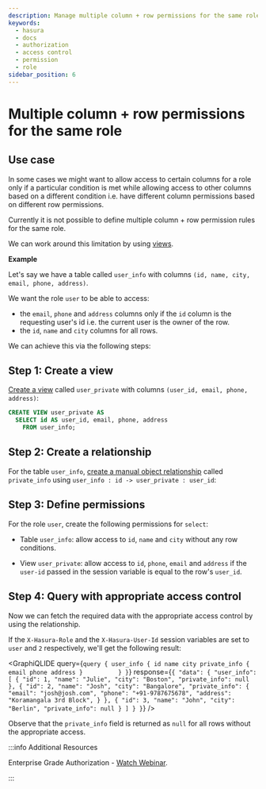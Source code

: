 ```yaml
---
description: Manage multiple column + row permissions for the same role in Hasura
keywords:
  - hasura
  - docs
  - authorization
  - access control
  - permission
  - role
sidebar_position: 6
---
```



# Multiple column + row permissions for the same role

## Use case

In some cases we might want to allow access to certain columns for a role only if a particular condition is met while
allowing access to other columns based on a different condition i.e. have different column permissions based on
different row permissions.

Currently it is not possible to define multiple column + row permission rules for the same role.

We can work around this limitation by using [views](/schema/postgres/views.mdx).

**Example**

Let's say we have a table called `user_info` with columns `(id, name, city, email, phone, address)`.

We want the role `user` to be able to access:

- the `email`, `phone` and `address` columns only if the `id` column is the requesting user's id i.e. the current user
  is the owner of the row.
- the `id`, `name` and `city` columns for all rows.

We can achieve this via the following steps:

## Step 1: Create a view

[Create a view](/schema/postgres/views.mdx#pg-create-views) called `user_private` with columns
`(user_id, email, phone, address)`:

```sql
CREATE VIEW user_private AS
  SELECT id AS user_id, email, phone, address
    FROM user_info;
```

## Step 2: Create a relationship

For the table `user_info`,
[create a manual object relationship](/schema/postgres/table-relationships/create.mdx#pg-create-manual-relationships)
called `private_info` using `user_info : id -> user_private : user_id`:

<Thumbnail src='/img/auth/multiple-rules-create-manual-relationship.png' alt='Create a manual object relationship' />

## Step 3: Define permissions

For the role `user`, create the following permissions for `select`:

- Table `user_info`: allow access to `id`, `name` and `city` without any row conditions.

<Thumbnail src='/img/auth/multiple-rules-define-public-permissions.png' alt='Column access for the role user' />

- View `user_private`: allow access to `id`, `phone`, `email` and `address` if the `user-id` passed in the session
  variable is equal to the row's `user_id`.

<Thumbnail
  src='/img/auth/multiple-rules-define-private-permissions.png'
  alt='Column access for the role user based on row level permissions'
/>

## Step 4: Query with appropriate access control

Now we can fetch the required data with the appropriate access control by using the relationship.

If the `X-Hasura-Role` and the `X-Hasura-User-Id` session variables are set to `user` and `2` respectively, we'll get
the following result:

<GraphiQLIDE
  query={`query {
  user_info {
    id
    name
    city
    private_info {         
      email
      phone
      address
    }         
  }
 }`}
  response={`{
  "data": {
    "user_info": [
      {
        "id": 1,
        "name": "Julie",
        "city": "Boston",
        "private_info": null
      },
      {
        "id": 2,
        "name": "Josh",
        "city": "Bangalore",
        "private_info": {
          "email": "josh@josh.com",
          "phone": "+91-9787675678",
          "address": "Koramangala 3rd Block",
        }
      },
      {
        "id": 3,
        "name": "John",
        "city": "Berlin",
        "private_info": null
      }
    ]
  }
 }`}
/>

Observe that the `private_info` field is returned as `null` for all rows without the appropriate access.

:::info Additional Resources

Enterprise Grade Authorization -
[Watch Webinar](https://hasura.io/events/webinar/authorization-modeling-hasura/?pg=docs&plcmt=body&cta=watch-webinar&tech=).

:::
